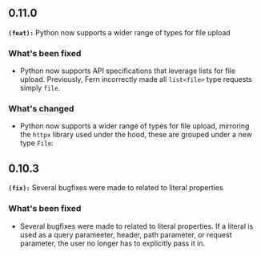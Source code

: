 ## 0.11.0
**`(feat):`** Python now supports a wider range of types for file upload

### What's been fixed
- Python now supports API specifications that leverage lists for file upload. Previously, Fern incorrectly made all `list<file>` type requests simply `file`.

### What's changed
- Python now supports a wider range of types for file upload, mirroring the `httpx` library used under the hood, these are grouped under a new type `File`:

## 0.10.3
**`(fix):`** Several bugfixes were made to related to literal properties

### What's been fixed
- Several bugfixes were made to related to literal properties. If a literal is used as a query parameeter, header, path parameter, or request parameter, the user no longer has to explicitly pass it in.

